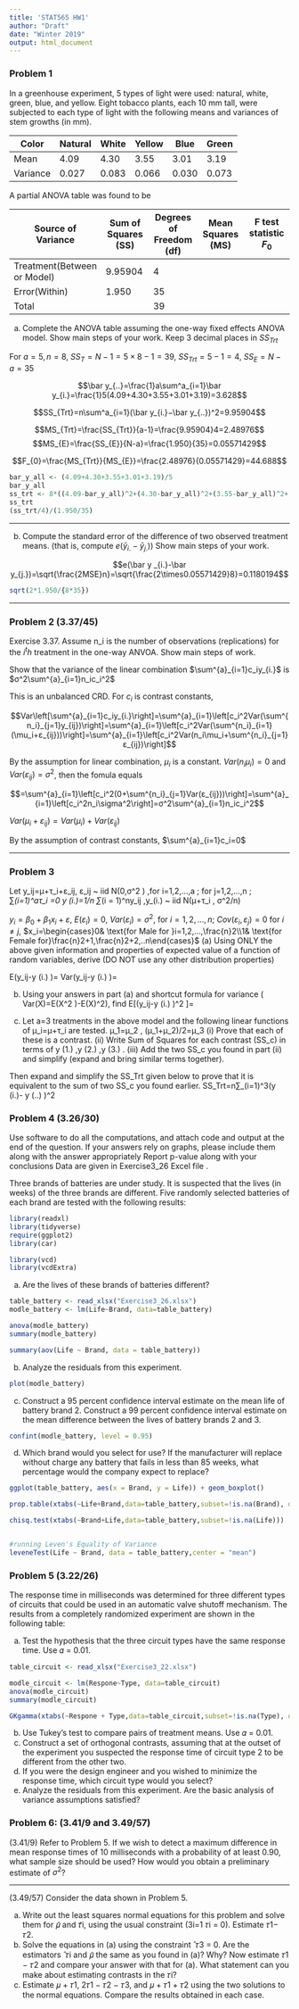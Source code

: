 ```yaml
---
title: 'STAT565 HW1'
author: "Draft"
date: "Winter 2019"
output: html_document
---
```



### Problem 1 

In a greenhouse experiment, 5 types of light were used: natural, white, green, blue, and yellow. Eight tobacco plants, each 10 mm tall, were subjected to each type of light with the following means and variances of stem growths (in mm).

|  Color | Natural | White | Yellow | Blue | Green |
|   ---- |    ---  |  ---  |  ----  | ---- | ----  |
|  Mean  | 4.09    |4.30   |3.55    |3.01  |3.19   |
|Variance| 0.027   |0.083  |0.066   |0.030 |0.073  |

A partial ANOVA table was found to be

|Source of Variance|Sum of Squares (SS)|Degrees of Freedom (df)|Mean Squares (MS)|F test statistic $F_0$|
| ---  | ---  | --- | --- | --- |
|Treatment(Between or Model)|9.95904|4 | | |
|Error(Within)              |1.950  |35| |   
|Total                      |       |39|

  (a) Complete the ANOVA table assuming the one-way fixed effects ANOVA model. Show main steps of your work. Keep 3 decimal places in $SS_{Trt}$

For $a=5,n=8$, $SS_T=N-1=5\times8-1=39$, $SS_{Trt}=5-1=4$, $SS_E=N-a=35$

$$\bar y_{..}=\frac{1}a\sum^a_{i=1}\bar y_{i.}=\frac{1}5(4.09+4.30+3.55+3.01+3.19)=3.628$$

$$SS_{Trt}=n\sum^a_{i=1}(\bar y_{i.}−\bar y_{..})^2=9.95904$$

$$MS_{Trt}=\frac{SS_{Trt}}{a-1}=\frac{9.95904}4=2.48976$$
$$MS_{E}=\frac{SS_{E}}{N-a}=\frac{1.950}{35}=0.05571429$$

$$F_{0}=\frac{MS_{Trt}}{MS_{E}}=\frac{2.48976}{0.05571429}=44.688$$

```r
bar_y_all <- (4.09+4.30+3.55+3.01+3.19)/5
bar_y_all
ss_trt <- 8*((4.09-bar_y_all)^2+(4.30-bar_y_all)^2+(3.55-bar_y_all)^2+(3.01-bar_y_all)^2+(3.19-bar_y_all)^2)
ss_trt
(ss_trt/4)/(1.950/35)
```
 --- 

  (b) Compute the standard error of the difference of two observed treatment means. (that is, compute $e(\bar y _{i.}-\bar y_{j.})$) Show main steps of your work.

$$e(\bar y _{i.}-\bar y_{j.})=\sqrt{\frac{2MSE}n}=\sqrt{\frac{2\times0.05571429}8}=0.1180194$$

```r

sqrt(2*1.950/{8*35})

```
 ---

### Problem 2 (3.37/45)

Exercise 3.37. Assume n_i is the number of observations (replications) for the $i^th$ treatment in the one-way ANVOA. Show main steps of work.

Show that the variance of the linear combination $\sum^{a}_{i=1}c_iy_{i.}$ is $σ^2\sum^{a}_{i=1}n_ic_i^2$

This is an unbalanced CRD. For $c_i$ is contrast constants,

$$Var\left[\sum^{a}_{i=1}c_iy_{i.}\right]=\sum^{a}_{i=1}\left[c_i^2Var(\sum^{n_i}_{j=1}y_{ij})\right]=\sum^{a}_{i=1}\left[c_i^2Var(\sum^{n_i}_{i=1}(\mu_i+ε_{ij}))\right]=\sum^{a}_{i=1}\left[c_i^2Var(n_i\mu_i+\sum^{n_i}_{j=1}ε_{ij})\right]$$

By the assumption for linear combination, $\mu_i$ is a constant. $Var(n_i\mu_i)=0$ and $Var(ε_{ij})=\sigma^2$, then the fomula equals

$$=\sum^{a}_{i=1}\left[c_i^2(0+\sum^{n_i}_{j=1}Var(ε_{ij}))\right]=\sum^{a}_{i=1}\left[c_i^2n_i\sigma^2\right]=σ^2\sum^{a}_{i=1}n_ic_i^2$$

$Var(\mu_i+ε_{ij})=Var(\mu_i)+Var(ε_{ij})$


By the assumption of contrast constants, $\sum^{a}_{i=1}c_i=0$



---

### Problem 3

Let  y_ij=μ+τ_i+ε_ij,   ε_ij  ~ iid N(0,σ^2 )  ,for i=1,2,…,a ; for j=1,2,…,n ; ∑_(i=1)^aτ_i =0
y (i.)=1/n ∑_(i = 1)^ny_ij    ,y_(i.)   ~ iid N(μ+τ_i  ,   σ^2/n)

$y_i=β_0+β_1 x_i+ε$, $E(ε_i)=0$, $Var(ε_i)=\sigma^2$, for $i=1,2,…,n$; $Cov(ε_i,ε_j)=0$ for $i≠j$, $x_i=\begin{cases}0& \text{for Male for }i=1,2,…,\frac{n}2\\1& \text{for Female for}\frac{n}2+1,\frac{n}2+2,..n\end{cases}$
  (a) Using ONLY the above given information and properties of expected value of a function of random variables, derive (DO NOT use any other distribution properties)

E(y_ij-y (i.)  )=
Var(y_ij-y (i.)  )=

  (b) Using your answers in part (a) and shortcut formula for variance ( Var(X)=E(X^2 )-E(X)^2), find 
E[(y_ij-y (i.) )^2 ]=

  (c) Let a=3 treatments in the above model and the following linear functions of μ_i=μ+τ_i are tested.
μ_1=μ_2   ,   (μ_1+μ_2)/2=μ_3
    (i) Prove that each of these is a contrast.
    (ii) Write Sum of Squares for each contrast (SS_c) in terms of y (1.)  ,y (2.)  ,y (3.) .
    (iii) Add the two SS_c you found in part (ii) and simplify (expand and bring similar terms together).

Then expand and simplify the SS_Trt given below to prove that it is equivalent to the sum of two SS_c you found earlier.
SS_Trt=n∑_(i=1)^3(y (i.)- y (..)  )^2 


### Problem 4 (3.26/30)

Use software to do all the computations, and attach code and output at the end of the question.
If your answers rely on graphs, please include them along with the answer appropriately
Report p-value along with your conclusions
Data are given in Exercise3_26 Excel file .

Three brands of batteries are under study. It is suspected that the lives (in weeks) of the three brands are different. Five randomly selected batteries of each brand are tested with the following results:

```r
library(readxl)
library(tidyverse)
require(ggplot2)
library(car)

library(vcd)
library(vcdExtra)
```
  (a) Are the lives of these brands of batteries different?
  
```r
table_battery <- read_xlsx("Exercise3_26.xlsx")
modle_battery <- lm(Life~Brand, data=table_battery)

anova(modle_battery)
summary(modle_battery)

summary(aov(Life ~ Brand, data = table_battery))

```
  
  (b) Analyze the residuals from this experiment.

```r

plot(modle_battery)

```
  
  (c) Construct a 95 percent confidence interval estimate on the mean life of battery brand 2. Construct a 99 percent confidence interval estimate on the mean difference between the lives of battery brands 2 and 3.
  
```r

confint(modle_battery, level = 0.95)
``` 
  
  (d) Which brand would you select for use? If the manufacturer will replace without charge any battery that fails in less than 85 weeks, what percentage would the company expect to replace?


```r
ggplot(table_battery, aes(x = Brand, y = Life)) + geom_boxplot()

prop.table(xtabs(~Life+Brand,data=table_battery,subset=!is.na(Brand), drop.unused.levels=T), 2)

chisq.test(xtabs(~Brand+Life,data=table_battery,subset=!is.na(Life)))


#running Leven's Equality of Variance
leveneTest(Life ~ Brand, data = table_battery,center = "mean")

```

### Problem 5 (3.22/26)

The response time in milliseconds was determined for three different types of circuits that could be used in an
automatic valve shutoff mechanism. The results from a completely randomized experiment are shown in the following table:

  (a) Test the hypothesis that the three circuit types have the same response time. Use 𝛼 = 0.01.
  
```r
table_circuit <- read_xlsx("Exercise3_22.xlsx")

modle_circuit <- lm(Respone~Type, data=table_circuit)
anova(modle_circuit)
summary(modle_circuit)

GKgamma(xtabs(~Respone + Type,data=table_circuit,subset=!is.na(Type), drop.unused.levels=T))
```
  
  (b) Use Tukey’s test to compare pairs of treatment means. Use 𝛼 = 0.01.
  (d) Construct a set of orthogonal contrasts, assuming that at the outset of the experiment you suspected the
response time of circuit type 2 to be different from the other two.
  (e) If you were the design engineer and you wished to minimize the response time, which circuit type would you select?
  (f) Analyze the residuals from this experiment. Are the basic analysis of variance assumptions satisfied?

### Problem 6: (3.41/9 and 3.49/57)

  (3.41/9) Refer to Problem 5. If we wish to detect a maximum difference in mean response times of 10 milliseconds with a probability of at least 0.90, what sample size should be used? How would you obtain a preliminary estimate of $σ^2$?


 ---
 
  (3.49/57) Consider the data shown in Problem 5.

  (a) Write out the least squares normal equations for this problem and solve them for 𝜇̂ and 𝜏̂i, using the usual constraint (3i=1 𝜏i = 0). Estimate 𝜏1− 𝜏2.
  (b) Solve the equations in (a) using the constraint ̂ 𝜏3 = 0. Are the estimators ̂ 𝜏i and 𝜇̂ the same as you found in (a)? Why? Now estimate 𝜏1 − 𝜏2 and compare your answer with that for (a). What statement can you make about estimating contrasts in the 𝜏i?
  (c) Estimate 𝜇 + 𝜏1, 2𝜏1 − 𝜏2 − 𝜏3, and 𝜇 + 𝜏1 + 𝜏2 using the two solutions to the normal equations. Compare the results obtained in each case.
  
  
  